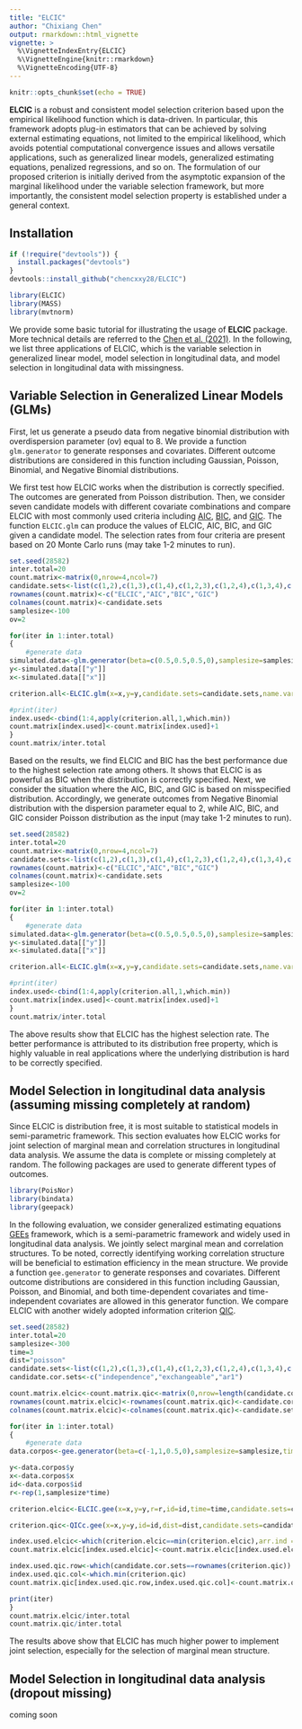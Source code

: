 ```yaml
---
title: "ELCIC"
author: "Chixiang Chen"
output: rmarkdown::html_vignette
vignette: >
  %\VignetteIndexEntry{ELCIC}
  %\VignetteEngine{knitr::rmarkdown}
  %\VignetteEncoding{UTF-8}
---
```


```r
knitr::opts_chunk$set(echo = TRUE)
```

**ELCIC** is a robust and consistent model selection criterion based upon the empirical likelihood function which is data-driven. In particular, this framework adopts plug-in estimators that can be achieved by solving external estimating equations, not limited to the empirical likelihood, which avoids potential computational convergence issues and allows versatile applications, such as generalized linear models, generalized estimating equations, penalized regressions, and so on. The formulation of our proposed criterion is initially derived from the asymptotic expansion of the marginal likelihood under the variable selection framework, but more importantly, the consistent model selection property is established under a general context. 

## Installation
```r
if (!require("devtools")) {
  install.packages("devtools")
}
devtools::install_github("chencxxy28/ELCIC")
```

```r
library(ELCIC)
library(MASS)
library(mvtnorm)
```

We provide some basic tutorial for illustrating the usage of **ELCIC** package. More technical details are referred to the [Chen et al. (2021)](https://arxiv.org/pdf/2006.13281.pdf). In the following, we list three applications of ELCIC, which is the variable selection in generalized linear model, model selection in longitudinal data, and model selection in longitudinal data with missingness.

## Variable Selection in Generalized Linear Models (GLMs)
First, let us generate a pseudo data from negative binomial distribution with overdispersion parameter (ov) equal to 8. We provide a function `glm.generator` to generate responses and covariates. Different outcome distributions are considered in this function including Gaussian, Poisson, Binomial, and Negative Binomial distributions. 

We first test how ELCIC works when the distribution is correctly specified. The outcomes are generated from Poisson distribution. Then, we consider seven candidate models with different covariate combinations and compare ELCIC with most commonly used criteria including [AIC](https://ieeexplore.ieee.org/document/1100705), [BIC](https://projecteuclid.org/journals/annals-of-statistics/volume-6/issue-2/Estimating-the-Dimension-of-a-Model/10.1214/aos/1176344136.full), and [GIC](https://www.jstor.org/stable/2337290?seq=1). The function `ELCIC.glm` can produce the values of ELCIC, AIC, BIC, and GIC given a candidate model. The selection rates from four criteria are present based on 20 Monte Carlo runs (may take 1-2 minutes to run).

```r
set.seed(28582)
inter.total=20
count.matrix<-matrix(0,nrow=4,ncol=7)
candidate.sets<-list(c(1,2),c(1,3),c(1,4),c(1,2,3),c(1,2,4),c(1,3,4),c(1,2,3,4))
rownames(count.matrix)<-c("ELCIC","AIC","BIC","GIC")
colnames(count.matrix)<-candidate.sets
samplesize<-100
ov=2

for(iter in 1:inter.total)
{
    #generate data
simulated.data<-glm.generator(beta=c(0.5,0.5,0.5,0),samplesize=samplesize,rho=0.5,dist="poisson")
y<-simulated.data[["y"]]
x<-simulated.data[["x"]]

criterion.all<-ELCIC.glm(x=x,y=y,candidate.sets=candidate.sets,name.var=NULL,dist="poisson")

#print(iter)
index.used<-cbind(1:4,apply(criterion.all,1,which.min))
count.matrix[index.used]<-count.matrix[index.used]+1
}
count.matrix/inter.total
```

Based on the results, we find ELCIC and BIC has the best performance due to the highest selection rate among others. It shows that ELCIC is as powerful as BIC when the distribution is correctly specified. Next, we consider the situation where the AIC, BIC, and GIC is based on misspecified distribution. Accordingly, we generate outcomes from Negative Binomial distribution with the dispersion parameter equal to 2, while AIC, BIC, and GIC consider Poisson distribution as the input (may take 1-2 minutes to run). 

```r
set.seed(28582)
inter.total=20
count.matrix<-matrix(0,nrow=4,ncol=7)
candidate.sets<-list(c(1,2),c(1,3),c(1,4),c(1,2,3),c(1,2,4),c(1,3,4),c(1,2,3,4))
rownames(count.matrix)<-c("ELCIC","AIC","BIC","GIC")
colnames(count.matrix)<-candidate.sets
samplesize<-100
ov=2

for(iter in 1:inter.total)
{
    #generate data
simulated.data<-glm.generator(beta=c(0.5,0.5,0.5,0),samplesize=samplesize,rho=0.5,dist="NB",ov=2)
y<-simulated.data[["y"]]
x<-simulated.data[["x"]]

criterion.all<-ELCIC.glm(x=x,y=y,candidate.sets=candidate.sets,name.var=NULL,dist="poisson")

#print(iter)
index.used<-cbind(1:4,apply(criterion.all,1,which.min))
count.matrix[index.used]<-count.matrix[index.used]+1
}
count.matrix/inter.total
```

The above results show that ELCIC has the highest selection rate. The better performance is attributed to its distribution free property, which is highly valuable in real applications where the underlying distribution is hard to be correctly specified.

## Model Selection in longitudinal data analysis (assuming missing completely at random)
Since ELCIC is distribution free, it is most suitable to statistical models in semi-parametric framework. This section evaluates how ELCIC works for joint selection of marginal mean and correlation structures in longitudinal data analysis. We assume the data is complete or missing completely at random. The following packages are used to generate different types of outcomes.
```r
library(PoisNor)
library(bindata)
library(geepack)
```


In the following evaluation, we consider generalized estimating equations [GEEs](https://www.jstor.org/stable/2531734?seq=1) framework, which is a semi-parametric framework and widely used in longitudinal data analysis. We jointly select marginal mean and correlation structures. To be noted, correctly identifying working correlation structure will be beneficial to estimation efficiency in the mean structure. We provide a function `gee.generator` to generate responses and covariates. Different outcome distributions are considered in this function including Gaussian, Poisson, and Binomial, and both time-dependent covariates and time-independent covariates are allowed in this generator function. We compare ELCIC with another widely adopted information criterion [QIC](https://onlinelibrary.wiley.com/doi/abs/10.1111/j.0006-341X.2001.00120.x). 

```r
set.seed(28582)
inter.total=20
samplesize<-300
time=3
dist="poisson"
candidate.sets<-list(c(1,2),c(1,3),c(1,4),c(1,2,3),c(1,2,4),c(1,3,4),c(1,2,3,4))
candidate.cor.sets<-c("independence","exchangeable","ar1")

count.matrix.elcic<-count.matrix.qic<-matrix(0,nrow=length(candidate.cor.sets),ncol=length(candidate.sets))
rownames(count.matrix.elcic)<-rownames(count.matrix.qic)<-candidate.cor.sets
colnames(count.matrix.elcic)<-colnames(count.matrix.qic)<-candidate.sets

for(iter in 1:inter.total)
{
    #generate data
data.corpos<-gee.generator(beta=c(-1,1,0.5,0),samplesize=samplesize,time=time,num.time.dep=2,num.time.indep=1,rho=0.4,x.rho=0.2,dist="poisson",cor.str="exchangeable",x.cor.str="exchangeable")

y<-data.corpos$y
x<-data.corpos$x
id<-data.corpos$id
r<-rep(1,samplesize*time)

criterion.elcic<-ELCIC.gee(x=x,y=y,r=r,id=id,time=time,candidate.sets=candidate.sets,name.var=NULL,dist="poisson",candidate.cor.sets=candidate.cor.sets)

criterion.qic<-QICc.gee(x=x,y=y,id=id,dist=dist,candidate.sets=candidate.sets, name.var=NULL, candidate.cor.sets=candidate.cor.sets)

index.used.elcic<-which(criterion.elcic==min(criterion.elcic),arr.ind = TRUE)
count.matrix.elcic[index.used.elcic]<-count.matrix.elcic[index.used.elcic]+1

index.used.qic.row<-which(candidate.cor.sets==rownames(criterion.qic)) 
index.used.qic.col<-which.min(criterion.qic)
count.matrix.qic[index.used.qic.row,index.used.qic.col]<-count.matrix.qic[index.used.qic.row,index.used.qic.col]+1

print(iter)
}
count.matrix.elcic/inter.total
count.matrix.qic/inter.total
```

The results above show that ELCIC has much higher power to implement joint selection, especially for the selection of marginal mean structure. 

## Model Selection in longitudinal data analysis (dropout missing)
coming soon



